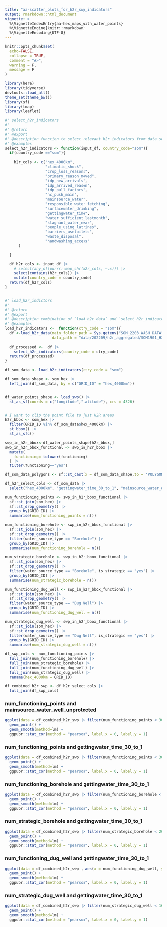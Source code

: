 ```yaml
---
title: "aa-scatter_plots_for_h2r_swp_indicators"
output: rmarkdown::html_document
vignette: >
  %\VignetteIndexEntry{aa-hex_maps_with_water_points}
  %\VignetteEngine{knitr::rmarkdown}
  %\VignetteEncoding{UTF-8}
---
```


```r
knitr::opts_chunk$set(
  echo=FALSE,
  collapse = TRUE,
  comment = "#>",
  warning = F, 
  message = F
)
```

```r
library(here)
library(tidyverse)
devtools::load_all()
theme_set(theme_bw())
library(sf)
library(tmap)
library(leaflet)
```


```r


#' select_h2r_indicators
#'
#' @return
#' @export
#' @description function to select relevant h2r indicators from data set
#' @examples
select_h2r_indicators <- function(input_df, country_code="som"){
  if(country_code =="som"){
    
    h2r_cols <- c("hex_4000km",
                  "climatic_shock",
                  "crop_loss_reasons",
                  "primary_reason_moved",
                  "idp_new_arrivals",
                  "idp_arrived_reason",
                  "idp_pull_factors",
                  "hc_push_main",
                  "mainsource_water",
                  "responsible_water_fetching",
                  "surfacewater_drinking",
                  "gettingwater_time",
                  "water_sufficient_lastmonth",
                  "stagnant_water_near",
                  "people_using_latrines",
                  "barriers_usetoilets",
                  "waste_disposal",
                  "handwashing_access"
      )

  }

  df_h2r_cols <- input_df |>
    # select(any_of(purrr::map_chr(h2r_cols, ~.x))) |>
    select(contains(h2r_cols)) |>
    mutate(country_code = country_code)
  return(df_h2r_cols)
}


#' load_h2r_indictors
#'
#' @return
#' @export
#' @description combination of `load_h2r_data` and `select_h2r_indicators` to quicky load only data with only relelvant indicators
#' @examples
load_h2r_indicators <-  function(ctry_code = "som"){
  df <-load_h2r_data(main_folder_path = Sys.getenv("SOM_2203_WASH_DATA"), 
                     data_path = "data/202209/h2r_aggregated/SOM1901_H2R_hex_400km_May_2022.csv")
  
  df_processed <-  df |> 
    select_h2r_indicators(country_code = ctry_code)
  return(df_processed)  
}

```


```r

df_som_data <- load_h2r_indicators(ctry_code = "som")

df_som_data_shape <- som_hex |> 
  left_join(df_som_data, by = c("GRID_ID" = "hex_4000km"))


df_water_points_shape <- load_swp() |> 
  st_as_sf(coords = c("longitude","latitude"), crs = 4326)


# I want to clip the point file to just H2R areas 
h2r_bbox <- som_hex |> 
  filter(GRID_ID %in% df_som_data$hex_4000km) |> 
  st_bbox() |> 
  st_as_sfc()

swp_in_h2r_bbox<-df_water_points_shape[h2r_bbox,]
swp_in_h2r_bbox_functional <- swp_in_h2r_bbox |> 
  mutate(
    functioning= tolower(functioning)
  ) |> 
  filter(functioning=="yes")

df_som_data_polygons <- sf::st_cast(x = df_som_data_shape,to = 'POLYGON')[h2r_bbox,]

df_h2r_select_cols <- df_som_data |> 
  select("hex_4000km", "gettingwater_time_30_to_1", "mainsource_water_well_unprotected")

num_functioning_points <- swp_in_h2r_bbox_functional |> 
  sf::st_join(som_hex) |> 
  sf::st_drop_geometry() |> 
  group_by(GRID_ID) |> 
  summarise(num_functioning_points = n())

num_functioning_borehole <- swp_in_h2r_bbox_functional |> 
  sf::st_join(som_hex) |> 
  sf::st_drop_geometry() |> 
  filter(water_source_type == "Borehole") |> 
  group_by(GRID_ID) |> 
  summarise(num_functioning_borehole = n())

num_strategic_borehole <- swp_in_h2r_bbox_functional |> 
  sf::st_join(som_hex) |> 
  sf::st_drop_geometry() |> 
  filter(water_source_type == "Borehole", is_strategic == "yes") |> 
  group_by(GRID_ID) |> 
  summarise(num_strategic_borehole = n())

num_functioning_dug_well <- swp_in_h2r_bbox_functional |> 
  sf::st_join(som_hex) |> 
  sf::st_drop_geometry() |> 
  filter(water_source_type == "Dug Well") |> 
  group_by(GRID_ID) |> 
  summarise(num_functioning_dug_well = n())

num_strategic_dug_well <- swp_in_h2r_bbox_functional |> 
  sf::st_join(som_hex) |> 
  sf::st_drop_geometry() |> 
  filter(water_source_type == "Dug Well", is_strategic == "yes") |> 
  group_by(GRID_ID) |> 
  summarise(num_strategic_dug_well = n())

df_swp_cols <- num_functioning_points |> 
  full_join(num_functioning_borehole) |> 
  full_join(num_strategic_borehole) |> 
  full_join(num_functioning_dug_well) |> 
  full_join(num_strategic_dug_well) |> 
  rename(hex_4000km = GRID_ID)

df_combined_h2r_swp <- df_h2r_select_cols |> 
  full_join(df_swp_cols)

```

### num_functioning_points and mainsource_water_well_unprotected

```r

ggplot(data = df_combined_h2r_swp |> filter(num_functioning_points < 30) , aes(x = num_functioning_points, y = mainsource_water_well_unprotected)) +
  geom_point() +
  geom_smooth(method=lm) +
  ggpubr::stat_cor(method = "pearson", label.x = 0, label.y = 1)
```

### num_functioning_points and gettingwater_time_30_to_1

```r
ggplot(data = df_combined_h2r_swp |> filter(num_functioning_points < 30) , aes(x = num_functioning_points, y = gettingwater_time_30_to_1)) +
  geom_point() +
  geom_smooth(method=lm) +
  ggpubr::stat_cor(method = "pearson", label.x = 0, label.y = 1)
```

### num_functioning_borehole and gettingwater_time_30_to_1

```r
ggplot(data = df_combined_h2r_swp |> filter(num_functioning_borehole < 30) , aes(x = num_functioning_borehole, y = gettingwater_time_30_to_1)) +
  geom_point() +
  geom_smooth(method=lm) +
  ggpubr::stat_cor(method = "pearson", label.x = 0, label.y = 1)
```

### num_strategic_borehole and gettingwater_time_30_to_1

```r
ggplot(data = df_combined_h2r_swp |> filter(num_strategic_borehole < 20) , aes(x = num_strategic_borehole, y = gettingwater_time_30_to_1)) +
  geom_point() +
  geom_smooth(method=lm) +
  ggpubr::stat_cor(method = "pearson", label.x = 0, label.y = 1)
```

### num_functioning_dug_well and gettingwater_time_30_to_1

```r
ggplot(data = df_combined_h2r_swp , aes(x = num_functioning_dug_well, y = gettingwater_time_30_to_1)) +
  geom_point() +
  geom_smooth(method=lm) +
  ggpubr::stat_cor(method = "pearson", label.x = 0, label.y = 1)
```

### num_strategic_dug_well and gettingwater_time_30_to_1

```r
ggplot(data = df_combined_h2r_swp |> filter(num_strategic_dug_well < 16), aes(x = num_strategic_dug_well, y = gettingwater_time_30_to_1))+
  geom_point() +
  geom_smooth(method=lm) +
  ggpubr::stat_cor(method = "pearson", label.x = 0, label.y = 1)
```


